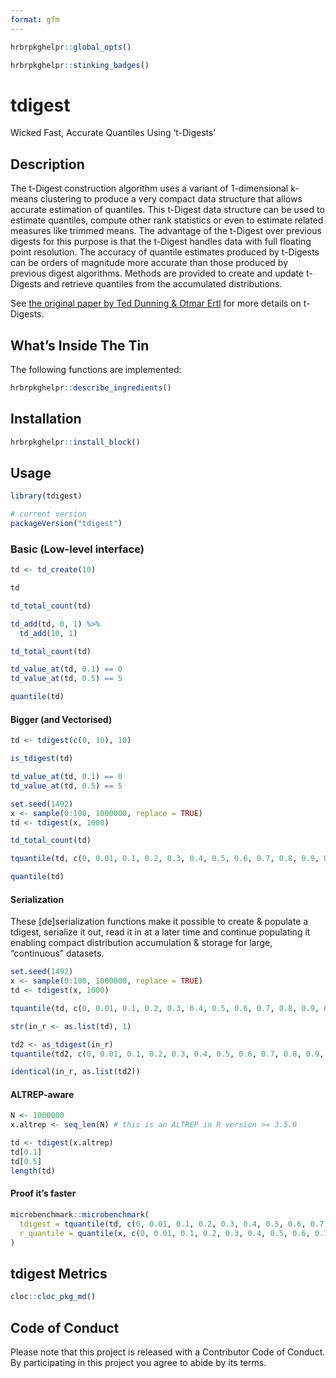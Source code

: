 ```yaml
---
format: gfm
---
```


```r
hrbrpkghelpr::global_opts()
```

```r
hrbrpkghelpr::stinking_badges()
```

# tdigest

Wicked Fast, Accurate Quantiles Using 't-Digests'

## Description

The t-Digest construction algorithm uses a variant of 1-dimensional 
k-means clustering to produce a very compact data structure that allows 
accurate estimation of quantiles. This t-Digest data structure can be used 
to estimate quantiles, compute other rank statistics or even to estimate 
related measures like trimmed means. The advantage of the t-Digest over 
previous digests for this purpose is that the t-Digest handles data with 
full floating point resolution. The accuracy of quantile estimates produced 
by t-Digests can be orders of magnitude more accurate than those produced 
by previous digest algorithms. Methods are provided to create and update 
t-Digests and retrieve quantiles from the accumulated distributions.

See [the original paper by Ted Dunning & Otmar Ertl](https://arxiv.org/abs/1902.04023) for more details on t-Digests.

## What's Inside The Tin

The following functions are implemented:

```r
hrbrpkghelpr::describe_ingredients()
```

## Installation

```r
hrbrpkghelpr::install_block()
```

## Usage

```r
library(tdigest)

# current version
packageVersion("tdigest")

```

### Basic (Low-level interface)

```r
td <- td_create(10)

td

td_total_count(td)

td_add(td, 0, 1) %>% 
  td_add(10, 1)

td_total_count(td)

td_value_at(td, 0.1) == 0
td_value_at(td, 0.5) == 5

quantile(td)
```

#### Bigger (and Vectorised)

```r
td <- tdigest(c(0, 10), 10)

is_tdigest(td)

td_value_at(td, 0.1) == 0
td_value_at(td, 0.5) == 5

set.seed(1492)
x <- sample(0:100, 1000000, replace = TRUE)
td <- tdigest(x, 1000)

td_total_count(td)

tquantile(td, c(0, 0.01, 0.1, 0.2, 0.3, 0.4, 0.5, 0.6, 0.7, 0.8, 0.9, 0.99, 1))

quantile(td)
```

#### Serialization

These [de]serialization functions make it possible to create & populate a tdigest, 
serialize it out, read it in at a later time and continue populating it enabling 
compact distribution accumulation & storage for large, "continuous" datasets.

```r
set.seed(1492)
x <- sample(0:100, 1000000, replace = TRUE)
td <- tdigest(x, 1000)

tquantile(td, c(0, 0.01, 0.1, 0.2, 0.3, 0.4, 0.5, 0.6, 0.7, 0.8, 0.9, 0.99, 1))

str(in_r <- as.list(td), 1)

td2 <- as_tdigest(in_r)
tquantile(td2, c(0, 0.01, 0.1, 0.2, 0.3, 0.4, 0.5, 0.6, 0.7, 0.8, 0.9, 0.99, 1))

identical(in_r, as.list(td2))
```

#### ALTREP-aware

```r
N <- 1000000
x.altrep <- seq_len(N) # this is an ALTREP in R version >= 3.5.0

td <- tdigest(x.altrep)
td[0.1]
td[0.5]
length(td)
```

#### Proof it's faster

```r
microbenchmark::microbenchmark(
  tdigest = tquantile(td, c(0, 0.01, 0.1, 0.2, 0.3, 0.4, 0.5, 0.6, 0.7, 0.8, 0.9, 0.99, 1)),
  r_quantile = quantile(x, c(0, 0.01, 0.1, 0.2, 0.3, 0.4, 0.5, 0.6, 0.7, 0.8, 0.9, 0.99, 1))
)
```

## tdigest Metrics

```r
cloc::cloc_pkg_md()
```

## Code of Conduct

Please note that this project is released with a Contributor Code of Conduct.
By participating in this project you agree to abide by its terms.
